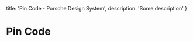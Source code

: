 
  title: 'Pin Code - Porsche Design System',
  description: 'Some description'
}

# Pin Code <ComponentStatus tagName="p-pin-code"></ComponentStatus>